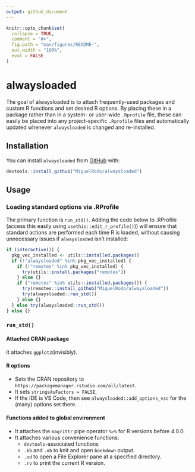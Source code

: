 ```yaml
---
output: github_document
---
```


```r
knitr::opts_chunk$set(
  collapse = TRUE,
  comment = "#>",
  fig.path = "man/figures/README-",
  out.width = "100%",
  eval = FALSE
)
```

# alwaysloaded

<!-- badges: start -->
<!-- badges: end -->

The goal of alwaysloaded is to attach frequently-used packages and custom R functions and set desired R options. By placing these in a package rather than in a system- or user-wide `.Rprofile` file, these can easily be placed into any project-specific `.Rprofile` files and automatically updated whenever `alwaysloaded` is changed and re-installed. 

## Installation

You can install `alwaysloaded` from [GitHub](https://www.github.com)
with:

``` r
devtools::install_github("MiguelRodo/alwaysloaded")
```

## Usage

### Loading standard options via .RProfile

The primary function is `run_std()`. Adding the code below to .RProfile (access this easily using `usethis::edit_r_profile()`)) will ensure that standard actions are performed each time R is loaded, without causing unnecessary issues if `alwaysloaded` isn't installed:

```r
if (interactive()) {
  pkg_vec_installed <- utils::installed.packages()
  if (!"alwaysloaded" %in% pkg_vec_installed) {
    if (!"remotes" %in% pkg_vec_installed) {
      try(utils::install.packages("remotes"))
    } else {}
    if ("remotes" %in% utils::installed.packages()) {
      try(remotes::install_github("MiguelRodo/alwaysloaded"))
      try(alwaysloaded::run_std())    
    } else {}
  } else try(alwaysloaded::run_std())
} else {}	
```

### `run_std()`

#### Attached CRAN package

It attaches `ggplot2`(invisibly).

#### R options

- Sets the CRAN repository to `https://packagemanager.rstudio.com/all/latest`.
- It sets `stringsAsFactors = FALSE`,
- If the IDE is VS Code, then see `alwaysloaded::add_options_vsc` for the (many) options set there.

#### Functions added to global environment

- It attaches the `magrittr` pipe operator `%>%` for R versions before 4.0.0. 
- It attaches various convenience functions:
  - `devtools`-associated functions
  - `.kb` and `.ob` to knit and open `bookdown` output.
  - `.od` to open a File Explorer pane at a specified directory.
  - `.rv` to print the current R version.